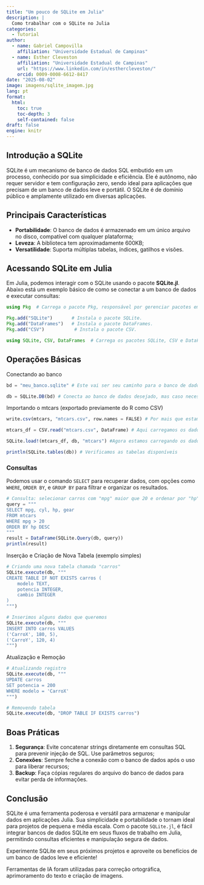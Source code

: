 ```yaml
---
title: "Um pouco de SQLite em Julia"
description: |
  Como trabalhar com o SQLite no Julia
categories:
  - Tutorial
author:
  - name: Gabriel Campovilla
    affiliation: "Universidade Estadual de Campinas"
  - name: Esther Cleveston
    affiliation: "Universidade Estadual de Campinas"
    url: "https://www.linkedin.com/in/esthercleveston/"
    orcid: 0009-0008-6612-8417
date: "2025-08-02"
image: imagens/sqlite_imagem.jpg
lang: pt
format:
  html:
    toc: true
    toc-depth: 3
    self-contained: false
draft: false
engine: knitr
---
```


## Introdução a SQLite

::: justify
SQLite é um mecanismo de banco de dados SQL embutido em um processo, conhecido por sua simplicidade e eficiência. Ele é autônomo, não requer servidor e tem configuração zero, sendo ideal para aplicações que precisam de um banco de dados leve e portátil. O SQLite é de domínio público e amplamente utilizado em diversas aplicações.
:::

## Principais Características

::: justify
-   **Portabilidade**: O banco de dados é armazenado em um único arquivo no disco, compatível com qualquer plataforma;
-   **Leveza**: A biblioteca tem aproximadamente 600KB;
-   **Versatilidade**: Suporta múltiplas tabelas, índices, gatilhos e visões.
:::

## Acessando SQLite em Julia

::: justify
Em Julia, podemos interagir com o SQLite usando o pacote **SQLite.jl**. Abaixo está um exemplo básico de como se conectar a um banco de dados e executar consultas:
:::

```julia
using Pkg  # Carrega o pacote Pkg, responsável por gerenciar pacotes em Julia.

Pkg.add("SQLite")       # Instala o pacote SQLite.
Pkg.add("DataFrames")   # Instala o pacote DataFrames.
Pkg.add("CSV")           # Instala o pacote CSV.

using SQLite, CSV, DataFrames  # Carrega os pacotes SQLite, CSV e DataFrames para uso no código.
```

## Operações Básicas

::: justify
Conectando ao banco
:::

```julia
bd = "meu_banco.sqlite" # Este vai ser seu caminho para o banco de dados

db = SQLite.DB(bd) # Conecta ao banco de dados desejado, mas caso necessário cria se não existir

```

::: justify
Importando o mtcars (exportado previamente do R como CSV)
:::

```julia
write.csv(mtcars, "mtcars.csv", row.names = FALSE) # Por mais que estamos usando o R, ainda é possível utilizar os bancos de dados que o mesmo possui, assim usaremos o mtcars

```

```julia
mtcars_df = CSV.read("mtcars.csv", DataFrame) # Aqui carregamos os dados do CSV em um DataFrame

SQLite.load!(mtcars_df, db, "mtcars") #Agora estamos carregando os dados no banco SQLite na tabela "mtcars"

println(SQLite.tables(db)) # Verificamos as tabelas disponíveis

```

### Consultas

::: justify
Podemos usar o comando `SELECT` para recuperar dados, com opções como `WHERE`, `ORDER BY`, e `GROUP BY` para filtrar e organizar os resultados.
:::

```julia
# Consulta: selecionar carros com "mpg" maior que 20 e ordenar por "hp"
query = """
SELECT mpg, cyl, hp, gear
FROM mtcars
WHERE mpg > 20
ORDER BY hp DESC
"""
result = DataFrame(SQLite.Query(db, query))
println(result)


```

::: justify
Inserção e Criação de Nova Tabela (exemplo simples)
:::

```julia
# Criando uma nova tabela chamada "carros"
SQLite.execute(db, """
CREATE TABLE IF NOT EXISTS carros (
    modelo TEXT,
    potencia INTEGER,
    cambio INTEGER
)
""")

# Inserimos alguns dados que queremos 
SQLite.execute(db, """
INSERT INTO carros VALUES
('CarroX', 180, 5),
('CarroY', 120, 4)
""")

```

::: justify
Atualização e Remoção
:::

```julia
# Atualizando registro
SQLite.execute(db, """
UPDATE carros
SET potencia = 200
WHERE modelo = 'CarroX'
""")

# Removendo tabela
SQLite.execute(db, "DROP TABLE IF EXISTS carros")

```

## Boas Práticas

::: justify
1.  **Segurança**: Evite concatenar strings diretamente em consultas SQL para prevenir injeção de SQL. Use parâmetros seguros;
2.  **Conexões**: Sempre feche a conexão com o banco de dados após o uso para liberar recursos;
3.  **Backup**: Faça cópias regulares do arquivo do banco de dados para evitar perda de informações.
:::

## Conclusão

::: justify
SQLite é uma ferramenta poderosa e versátil para armazenar e manipular dados em aplicações Julia. Sua simplicidade e portabilidade o tornam ideal para projetos de pequena e média escala. Com o pacote `SQLite.jl`, é fácil integrar bancos de dados SQLite em seus fluxos de trabalho em Julia, permitindo consultas eficientes e manipulação segura de dados.
:::

::: justify
Experimente SQLite em seus próximos projetos e aproveite os benefícios de um banco de dados leve e eficiente!
:::

::: callout-note
Ferramentas de IA foram utilizadas para correção ortográfica, aprimoramento do texto e criação de imagens.
:::
